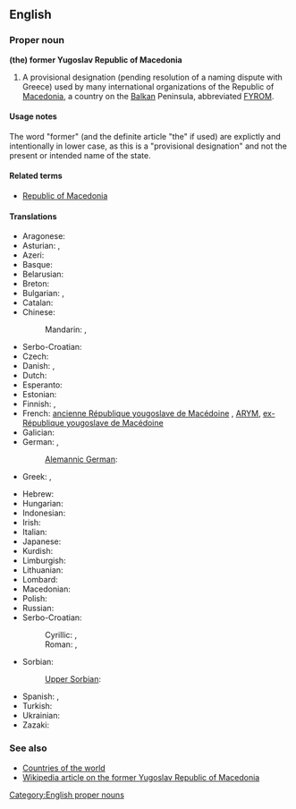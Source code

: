 ==English==

===Proper noun===
'''(the) former Yugoslav Republic of Macedonia'''

# A provisional designation (pending resolution of a naming dispute with Greece) used by many international organizations of the Republic of [[Macedonia]], a country on the [[Balkan]] Peninsula, abbreviated [[FYROM]].

====Usage notes====
The word "former" (and the definite article "the" if used) are explictly and intentionally in lower case, as this is a "provisional designation" and not the present or intended name of the state.

====Related terms====
* [[Republic of Macedonia]]

====Translations====
<!-- the spelling of former and Yugoslav seems to be incosistent and there variants - both lower and upper cases are used in different languages-->
{{rfc-tsort|duplicate language: Serbo-Croatian}}
{{trans-top|provisional designation used of the Republic of Macedonia}}
* Aragonese: {{t-|an|Antigua Republica Yugoslava de Macedonia|xs=Aragonese}}
* Asturian: {{t-|ast|Antigua República Yugoslava de Macedonia|xs=Asturian}}, {{t-|ast|ex República Yugoslava de Macedonia|xs=Asturian}}
* Azeri: {{t-|az|Keçmiş Yuqoslaviya Makedoniya Respublikası|xs=Azeri}}
* Basque: {{t-|eu|Mazedoniako Jugoslaviar Errepublika Ohia|xs=Basque}}
* Belarusian: {{t-|be|Былая Югаслаўская Pэспубліка Македонія|f|tr=Bylája Juhasláŭskaja Pespúblika Makedónija|xs=Belarusian}}
* Breton: {{t-|br|Ez-Republik Yougoslaviat Makedonia|xs=Breton}}
* Bulgarian: {{t-|bg|Бивша Югославска Република Македония|f|tr=Bívša Jugoslávska Repúblika Makedónija|sc=Cyrl}}, {{t-|bg|БЮРМ|f|tr=BJuRM|sc=Cyrl}}
* Catalan: {{t-|ca|Exrepública Iugoslava de Macedònia}}
* Chinese:
*: Mandarin: {{t|cmn|前南斯拉夫馬其頓共和國|sc=Hani}}, {{t|cmn|前南斯拉夫马其顿共和国|tr=qián Nánsīlāfū Mǎqídùn gònghéguó|sc=Hani}}
* Serbo-Croatian: {{t|sh|bivša jugoslavenska Republika Makedonija}}
* Czech: {{t-|cs|bývalá jugoslávská republika Makedonie|f}}
* Danish: {{t-|da|Den Tidligere Jugoslaviske Republik Makedonien|c}}, {{t-|da|TJRM}}
* Dutch: {{t-|nl|Voormalige Joegoslavische Republiek Macedonië}}
* Esperanto: {{t-|eo|Iama Jugoslavia Respubliko Makedonio|xs=Esperanto}}
* Estonian: {{t-|et|endine Jugoslaavia Makedoonia Vabariik}}
* Finnish: {{t-|fi|entinen Jugoslavian tasavalta Makedonia}}, {{t-|fi|EJTM}}
* French: [[ancienne République yougoslave de Macédoine]] {{f}}, [[ARYM]], [[ex-République yougoslave de Macédoine]] {{f}}
* Galician: {{t-|gl|Antiga República Iugoslava da Macedonia|f|xs=Galician}}
* German: {{t+|de|ehemalige jugoslawische Republik Mazedonien|f}}, {{t-|de|EJRM}}
*: [[Alemannic German]]: {{tø|gsw|Ehemoligi Jugoslawischi Republik Mazedonie}}
* Greek: {{t+|el|Σκόπια|f|tr=Skópia|sc=Grek}}, {{t+|el|Πρώην Γιουγκοσλαβική Δημοκρατία της Μακεδονίας|f|tr=Próin Yiougkoslavikí Dimokratía tis Makedonías|sc=Grek}}
{{trans-mid}}
* Hebrew: {{t-|he|הרפובליקה היוגוסלבית לשעבר של מקדוניה}}
* Hungarian: {{t-|hu|Macedónia Volt Jugoszláv Köztársaság}}
* Indonesian: {{t-|id|Republik Makedonia bekas Yugoslavia|xs=Indonesian}}
* Irish: {{t-|ga|Iar-Phoblacht Iúgslavach na Macadóine|xs=Irish}}
* Italian: {{t-|it|Repubblica Ex Jugoslava di Macedonia}}
* Japanese: {{t-|ja|マケドニア旧ユーゴスラビア共和国|tr=Makedonia kyū-Yūgosurabia kyōwakoku}}
* Kurdish: {{t|ku|Komara Yûgoslavî ya Kevnar a Makedonyayê|sc=Latn}}
* Limburgish: {{t-|li|Vreuger Joegoslavische Rippebliek Macedonië|xs=Limburgish}}
* Lithuanian: {{t-|lt|Buvusi Jugoslavijos Respublika Makedonija|xs=Lithuanian}}
* Lombard: {{tø|lmo|Ex Repüblica Iuguslava de Macedonia}}
* Macedonian: {{t-|mk|Поранешна Југословенска Република Македонија|f|tr=Poranešna Jugoslovenska Repúblika Makedónija}}
* Polish: {{t+|pl|Była Jugosłowiańska Republika Macedonii|f}}
* Russian: {{t-|ru|Бывшая Югославская Республика Македония|f|tr=Bývšaja Jugoslávskaja Respúblika Makedónija}}
* Serbo-Croatian:
*: Cyrillic: {{t-|sh|бивша југословенска Република Македонија|f|sc=Cyrl}}, {{t-|sh|бивша југославенска Република Македонија|f|sc=Cyrl}}
*: Roman: {{t-|sh|bivša jugoslovenska Republika Makedonija|f}}, {{t-|sh|bivša jugoslavenska Republika Makedonija|f}}
* Sorbian:
*: [[Upper Sorbian]]: {{t-|hsb|Bywša Južnosłowjanska Republika Makedonska|xs=Upper Sorbian}}
* Spanish: {{t+|es|Antigua República Yugoslava de Macedonia}}, {{t-|es|Ex República Yugoslava de Macedonia}}
* Turkish: {{t-|tr|Eski Yugoslav Makedonya Cumhuriyeti}}
* Ukrainian: {{t-|uk|Колишня Югославська Республіка Македонія|f|tr=Kolýšnja Juhoslávs'ka Respúblika Makedónija|sc=Cyrl}}
* Zazaki: {{qualifier|Southern Zazaki}} {{tø|zza|Cumurêtê Makedonyaê Yugoslawê Kıhani}}
{{trans-bottom}}

===See also===
* [[Appendix:Countries of the world|Countries of the world]]
* [[w:Republic_of_Macedonia|Wikipedia article on the former Yugoslav Republic of Macedonia]]

[[Category:English proper nouns]]